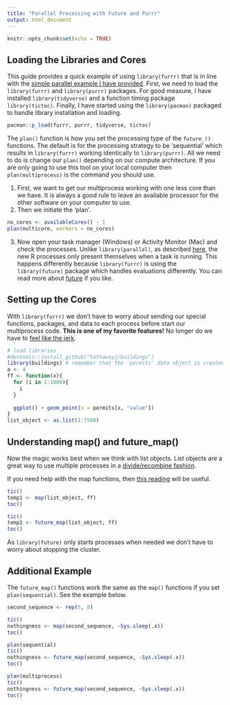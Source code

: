 ```yaml
---
title: "Parallel Processing with Future and Purrr"
output: html_document
---
```


```r
knitr::opts_chunk$set(echo = TRUE)
```


## Loading the Libraries and Cores

This guide provides a quick example of using `library(furrr)` that is in line with the [simple parallel example I have provided](parallel.html).  First, we need to load the `library(furrr)` and `library(purrr)` packages.  For good measure, I have installed `library(tidyverse)` and a function timing package `library(tictoc)`. Finally, I have started using the `library(pacman)` packaged to handle library installation and loading.



```r

pacman::p_load(furrr, purrr, tidyverse, tictoc)

```

The `plan()` function is how you set the processing type of the `future_()` functions. The default is for the processing strategy to be 'sequential' which results in `library(furrr)` working identically to `library(purrr)`.  All we need to do is change our `plan()` depending on our compute architecture.  If you are only going to use this tool on your local computer then `plan(multiprocess)` is the command you should use.

1. First, we want to get our multiprocess working with one less core than we have. It is always a good rule to leave an available processor for the other software on your computer to use.
2. Then we initiate the 'plan'.

```r
no_cores <- availableCores() - 1
plan(multicore, workers = no_cores)

```

3. Now open your task manager (Windows) or Activity Monitor (Mac) and check the processes.  Unlike `library(parallel)`, as described [here](parallel.html), the new R processes only present themselves when a task is running.  This happens differently because `library(furrr)` is using the `library(future)` package which handles evaluations differently.  You can read more about [future](https://github.com/HenrikBengtsson/future) if you like.

## Setting up the Cores

With `library(furrr)` we don't have to worry about sending our special functions, packages, and data to each process before start our multiprocess code.  **This is one of my favorite features!** No longer do we have to [feel like the jerk](https://www.youtube.com/watch?v=7u4leYOhKIs).

```r
# load libraries
#devtools::install_github("hathawayj/buildings")
library(buildings) # remember that the 'permits' data object is created when the library is loaded.
a <- 4
ff <- function(x){
  for (i in 1:1000){
    i
  }
  
  ggplot() + geom_point(x = permits[x, "value"])
}
list_object <- as.list(1:7500)

```


## Understanding map() and future_map()

Now the magic works best when we think with list objects. List objects are a great way to use multiple processes in a [divide/recombine fashion](http://ml.stat.purdue.edu/hafen/preprints/Cleveland_SADM_2014.pdf).  

If you need help with the map functions, then [this reading](https://jennybc.github.io/purrr-tutorial/) will be useful.

```r

tic()
temp1 <- map(list_object, ff)
toc()

```



```r
tic()
temp1 <- future_map(list_object, ff)
toc()
```

As `library(future)` only starts processes when needed we don't have to worry about stopping the cluster. 

## Additional Example

The `future_map()` functions work the same as the `map()` functions if you set `plan(sequential)`.  See the example below.

```r

second_sequence <- rep(5, 8)

tic()
nothingness <- map(second_sequence, ~Sys.sleep(.x))
toc()

plan(sequential)
tic()
nothingness <- future_map(second_sequence, ~Sys.sleep(.x))
toc()

plan(multiprocess)
tic()
nothingness <- future_map(second_sequence, ~Sys.sleep(.x))
toc()

```

